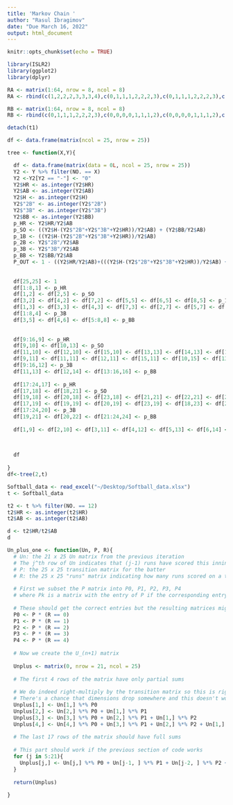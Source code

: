 ```yaml
---
title: 'Markov Chain '
author: "Rasul Ibragimov"
date: "Due March 16, 2022"
output: html_document
---
```



```r
knitr::opts_chunk$set(echo = TRUE)
```



```r
library(ISLR2)
library(ggplot2)
library(dplyr)

```

```r
RA <- matrix(1:64, nrow = 8, ncol = 8)
RA <- rbind(c(1,2,2,2,3,3,3,4),c(0,1,1,1,2,2,2,3),c(0,1,1,1,2,2,2,3),c(0,1,1,1,2,2,2,3),c(0,0,0,0,1,1,1,2),c(0,0,0,0,1,1,1,2),c(0,0,0,0,1,1,1,2),c(0,0,0,0,0,0,0,1))
```


```r
RB <- matrix(1:64, nrow = 8, ncol = 8)
RB <- rbind(c(0,1,1,1,2,2,2,3),c(0,0,0,0,1,1,1,2),c(0,0,0,0,1,1,1,2),c(0,0,0,0,1,1,1,2),c(0,0,0,0,0,0,0,1),c(0,0,0,0,0,0,0,1),c(0,0,0,0,0,0,0,1),c(0,0,0,0,0,0,0,0))
```

```r
detach(t1)
```



```r

df <- data.frame(matrix(ncol = 25, nrow = 25))

tree <- function(X,Y){

  df <- data.frame(matrix(data = 0L, ncol = 25, nrow = 25))
  Y2 <- Y %>% filter(NO. == X)
  Y2 <-Y2[Y2 == "-"] <- "0"
  Y2$HR <- as.integer(Y2$HR)
  Y2$AB <- as.integer(Y2$AB)
  Y2$H <- as.integer(Y2$H)
  Y2$"2B" <- as.integer(Y2$"2B")
  Y2$"3B" <- as.integer(Y2$"3B")
  Y2$BB <- as.integer(Y2$BB)
  p_HR <- Y2$HR/Y2$AB
  p_SO <- ((Y2$H-(Y2$"2B"+Y2$"3B"+Y2$HR))/Y2$AB) + (Y2$BB/Y2$AB)
  p_1B <- ((Y2$H-(Y2$"2B"+Y2$"3B"+Y2$HR))/Y2$AB)
  p_2B <- Y2$"2B"/Y2$AB
  p_3B <- Y2$"3B"/Y2$AB
  p_BB <- Y2$BB/Y2$AB
  P_OUT <- 1 - ((Y2$HR/Y2$AB)+(((Y2$H-(Y2$"2B"+Y2$"3B"+Y2$HR))/Y2$AB) + (Y2$BB/Y2$AB))+((Y2$H-(Y2$"2B"+Y2$"3B"+Y2$HR))/Y2$AB)+(Y2$"2B"/Y2$AB)+(Y2$"3B"/Y2$AB)+(Y2$BB/Y2$AB))
    
    
  df[25,25] <- 1
  df[1:8,1] <- p_HR
  df[1,2] <- df[2,5] <- p_SO
  df[3,2] <- df[4,2] <- df[7,2] <- df[5,5] <- df[6,5] <- df[8,5] <- p_1B
  df[1,3] <- df[3,3] <- df[4,3] <- df[7,3] <- df[2,7] <- df[5,7] <- df[6,7] <- df[8,7] <- p_2B
  df[1:8,4] <- p_3B
  df[3,5] <- df[4,6] <- df[5:8,8] <- p_BB
  
  
  df[9:16,9] <- p_HR
  df[9,10] <- df[10,13] <- p_SO
  df[11,10] <- df[12,10] <- df[15,10] <- df[13,13] <- df[14,13] <- df[16,13] <- p_1B
  df[9,11] <- df[11,11] <- df[12,11] <- df[15,11] <- df[10,15] <- df[13,15] <- df[14,15] <- df[16,15] <- p_2B
  df[9:16,12] <- p_3B
  df[11,13] <- df[12,14] <- df[13:16,16] <- p_BB
  
  df[17:24,17] <- p_HR
  df[17,18] <- df[18,21] <- p_SO
  df[19,18] <- df[20,18] <- df[23,18] <- df[21,21] <- df[22,21] <- df[24,21] <- p_1B
  df[17,19] <- df[19,19] <- df[20,19] <- df[23,19] <- df[18,23] <- df[21,23] <- df[22,23] <- df[24,23] <- p_2B
  df[17:24,20] <- p_3B
  df[19,21] <- df[20,22] <- df[21:24,24] <- p_BB
  
  df[1,9] <- df[2,10] <- df[3,11] <- df[4,12] <- df[5,13] <- df[6,14] <- df[7,15] <- df[8,16] <- df[9,17] <- df[10,18] <- df[11,19] <- df[12,20] <- df[13,21] <- df[14,22] <- df[15,23] <- df[16,24] <- df[17:24,25] <- P_OUT
  

  
  df
  
}
df<-tree(2,t)

```


```r
Softball_data <- read_excel("~/Desktop/Softball_data.xlsx")
t <- Softball_data


```



```r
t2 <- t %>% filter(NO. == 12)
t2$HR <- as.integer(t2$HR)
t2$AB <- as.integer(t2$AB)

d <- t2$HR/t2$AB
d
```



```r
Un_plus_one <- function(Un, P, R){
  # Un: the 21 x 25 Un matrix from the previous iteration
  # The j^th row of Un indicates that (j-1) runs have scored this inning
  # P: the 25 x 25 transition matrix for the batter
  # R: the 25 x 25 "runs" matrix indicating how many runs scored on a transition
  
  # First we subset the P matrix into P0, P1, P2, P3, P4
  # where Pk is a matrix with the entry of P if the corresponding entry of R is k and 0 otherwise
  
  # These should get the correct entries but the resulting matrices might be shaped wrong
  P0 <- P * (R == 0)
  P1 <- P * (R == 1)
  P2 <- P * (R == 2)
  P3 <- P * (R == 3)
  P4 <- P * (R == 4)
  
  # Now we create the U_(n+1) matrix
  
  Unplus <- matrix(0, nrow = 21, ncol = 25)
  
  # The first 4 rows of the matrix have only partial sums
  
  # We do indeed right-multiply by the transition matrix so this is right
  # There's a chance that dimensions drop somewhere and this doesn't work
  Unplus[1,] <- Un[1,] %*% P0
  Unplus[2,] <- Un[2,] %*% P0 + Un[1,] %*% P1
  Unplus[3,] <- Un[3,] %*% P0 + Un[2,] %*% P1 + Un[1,] %*% P2
  Unplus[4,] <- Un[4,] %*% P0 + Un[3,] %*% P1 + Un[2,] %*% P2 + Un[1,] %*% P3
  
  # The last 17 rows of the matrix should have full sums
  
  # This part should work if the previous section of code works
  for (j in 5:21){
    Unplus[j,] <- Un[j,] %*% P0 + Un[j-1, ] %*% P1 + Un[j-2, ] %*% P2 + Un[j-3, ] %*% P3 + Un[j-4, ] %*% P4
  }
  
  return(Unplus)
  
}
```



